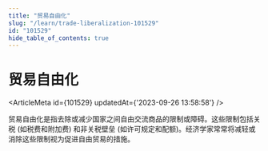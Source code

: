 ```yaml
---
title: "贸易自由化"
slug: "/learn/trade-liberalization-101529"
id: "101529"
hide_table_of_contents: true
---
```



# 贸易自由化

<ArticleMeta id={101529} updatedAt={'2023-09-26 13:58:58'} />
<div className='border-solid border-b border-t-0 my-4 border-[var(--ifm-color-gray-300)]' />

贸易自由化是指去除或减少国家之间自由交流商品的限制或障碍。这些限制包括关税 (如税费和附加费) 和非关税壁垒 (如许可规定和配额)。经济学家常常将减轻或消除这些限制视为促进自由贸易的措施。
